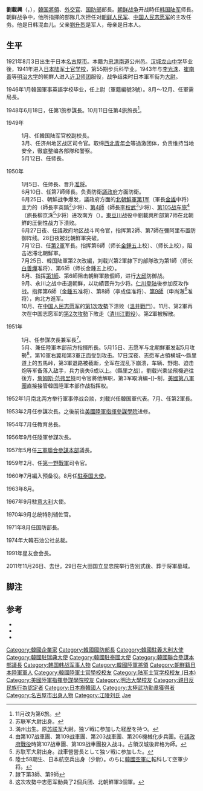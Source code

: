 {{Infobox Officeholder
|name          = 劉載興
|image         = 유재흥.png 
|office        = 
|vicepresident = 
|term_start    = 
|term_end      = 
|succeeding    = 
|predecessor   = 
|successor     = 
|office1       = 
|president1    = 
|term_start1   =
|term_end1     =
|predecessor1  = 
|successor1    = 
|birth_date    = {{birth date|1921|8|3}}
|birth_place   = {{JPN-EMP}}[[爱知县|爱知县]][[名古屋市|名古屋市]] 
|death_date    = {{death date and age|2011|11|26|1921|8|3}}
|death_place   = {{KOR}}[[首尔特別市|首尔特別市]] 
|nationality   = {{JPN-EMP}}（1921－1945）<br>{{KOR-US|short=yes}}（1945－1948）<br>{{ROK}}（1948－2011）
|party         = 
|spouse        = 
|alma_mater    = 
}}
'''劉載興'''（{{lang-ko|유재흥}}，{{bd|1921年|8月3日|2011年|11月26日|catIdx=Ryu}}），[[韓国|韓国]][[將領|將領]]、[[外交官|外交官]]、[[韓國國防部|国防部]]部長。[[朝鲜战争|朝鲜战争]]开战時任[[韩国陆军|韩国陆军]]{{Link-en|大韓民國第7步兵師|7th Infantry Division (South Korea)|第7師}}师長。朝鲜战争中，他所指揮的部隊几次担任对[[朝鲜人民军|朝鲜人民军]]、[[中国人民志愿军|中国人民志愿军]]的主攻任务。他是日韩混血儿。父亲[[劉升烈|劉升烈]]是军人，母亲是日本人。

== 生平 ==
1921年8月3日出生于日本[[名古屋市|名古屋市]]。本籍为[[忠清南道|忠清南道]]公州邑。[[汉城龙山中学|汉城龙山中学]]毕业後，1941年进入[[日本陆军士官学校|日本陆军士官学校]]，第55期步兵科毕业。1943年与[[李光洙|李光洙]]、[[崔南善|崔南善]]等[[明治大学|明治大学]]的朝鮮人进入[[近卫师团|近卫师团]]服役，战争结束时日本軍军衔为[[大尉|大尉]]。

1946年1月韓国軍事英語学校毕业，任上尉（軍籍編號3號）。8月～12月、任軍需局長。

1948年6月18日，任第1旅参謀長。10月11日任第4旅旅長<ref group="†">11月改为第6旅。</ref>。

1949年
:1月、任韓国陆军官校副校長。
:3月、任济州地区战区司令官。取缔[[西北青年会|西北青年会]]等過激团体，负责维持当地安全，徹底整编各部隊和警察。
:5月12日、任{{Link-en|大韓民國第6步兵師|6th Infantry Division (South Korea)|第6師}}师長。

1950年
:1月5日、任{{Link-en|大韓民國第2步兵師|2nd Infantry Division (South Korea)|第2師}}师長、晋升[[准将|准将]]。
:6月10日、任第7師师長。负责防衛[[議政府|議政府]]方面防衛。
:6月25日、朝鮮战争爆发，議政府方面的[[朝鲜人民军|北朝鮮軍]][[朝鮮人民軍第1軍|第1军]]（軍長[[金雄|金雄]]中将）主力的{{Link-en|朝鮮人民軍第3師|3rd Division (North Korea)|第3師}}（師長李英鎬<ref group="†">苏联军大尉出身。</ref>少将）、[[朝鮮人民軍第4師|第4師]]（師長[[李权武|李权武]]<ref group="†">満州出生。原[[蘇聯紅軍|苏联军]]大尉。独ソ戦に参加した経歴を持つ。</ref>少将）、[[朝鲜人民军陆军第105装甲师|第105战车旅]]<ref group="†">由第107战車團、第109战車團、第203战車團、第206機械化步兵團。在[[議政府戰役|議政府戰役]]時第107战車團、第109战車團投入战斗。占領汉城後昇格为師。</ref>（旅長柳京洙<ref group="†">苏联军大尉出身。战車營營長として独ソ戦に参加した。</ref>少将）进攻南方（{{Link-ja|国境会战 (朝鲜战争)|国境会戦 (朝鮮戦争)|国境会战}}）。[[东豆川市|東豆川]]战役中劉載興所部第7师在北朝鮮的圧倒性战力下溃败。
:6月27日夜、任議政府地区战斗司令官，指挥第2師、第7師在彌阿里布置防御阵线。28日夜被北朝鮮軍突破。
:7月12日、任[[大韓民國第2軍|第2軍]]军長。指挥第6師（师长[[金鍾五|金鍾五]]上校）、{{Link-en|大韓民國第8步兵師|8th Infantry Division (South Korea)|第8师}}（师长{{Link-ko|李成佳|이성가}}上校），阻击迟滞北朝鮮軍。
:7月25日、韓国陆軍第2次改編，刘载兴第2軍隷下的部隊改为第1師（师长[[白善燁|白善燁]]准将）、第6師（师长金鍾五上校）。
:8月、指挥[[大韓民國第1步兵師|第1師]]、第6師阻击朝鮮軍数個師，进行[[大邱广域市|大邱]]防御战。
:9月、永川之战中击退朝鮮{{Link-en|朝鮮人民軍第15師|15th Division (North Korea)|第15師}}，以功績晋升为少将。[[仁川登陆|仁川登陆]]後参加反攻作战。指挥第6師（[[金鍾五|金鍾五]]准将）、第8師（李成佳准将）、[[大韓民國第9步兵師|第9師]]（申尚澈<ref group="†">陸士58期生、日本航空兵出身（少尉）。のちに[[韓國空軍|韓國空軍]]に転科して空軍少将。</ref>准将），向北方進军。
:10月、在[[中国人民志愿军|中国人民志愿军]]的[[抗美援朝第一次戰役|第1次攻勢]]下溃败（[[溫井戰鬥|溫井戰鬥]]）。11月、第2軍再次在中国志愿军的[[抗美援朝第二次戰役|第2次攻勢]]下敗走（[[清川江戰役|清川江戰役]]）。第2軍被解散。

1951年
:1月、任参謀次長兼{{Link-en|大韓民國第3軍|III Corps (South Korea)|第3軍}}军長<ref group="†">隷下第3師、第9師</ref>。
:5月、兼任陸軍本部前方指揮所長。5月15日、志愿军与北朝鮮軍发起5月攻勢<ref group="†">这次攻勢中志愿军動員了2個兵团、北朝鮮軍3個軍。</ref>，第10軍右翼和第3軍正面受到攻击。17日深夜、志愿军占領横城～縣里道上的五馬峠，第3軍退路被截断，全军在混乱下崩溃，车辆、野炮、迫击炮等军备落入敌手，兵力丧失6成以上。（縣里之战）。劉载兴乘坐飛機逃往後方，[[詹姆斯·范弗里特|詹姆斯·范弗里特]]司令官將他解职，第3军取消编-{}-制，[[美國第八軍團|美國第八軍團]]直接接管韓国陸軍本部作战指挥权。

1952年1月南北两方举行軍事停战会談，刘载兴任韓国軍代表。7月、任第2軍長。

1953年2月任参謀次長。之後前往[[美國陸軍指揮參謀學院|美國陸軍指揮參謀學院]]进修。

1954年7月任教育总長。

1956年9月任陸軍参謀次長。

1957年5月任[[韓國聯合參謀本部|三軍聯合參謀本部]]議長。

1959年2月、任[[大韓民國第一野戰軍|第一野戰軍]]司令官。

1960年7月編入预备役。8月任[[大韓民國駐泰國大使館|駐泰国大使]]。

1963年8月{{Link-sv|大韓民國駐瑞典大使館|Sydkoreas ambassad i Stockholm|駐瑞典大使}}。

1967年9月駐[[意大利|意大利]]大使。

1970年9月总统特別辅佐官。

1971年8月任国防部長。

1974年大韓石油公社总裁。

1991年星友会会長。

2011年11月26日、去世。29日在大田国立显忠院举行告別式後、葬于将軍墓域。

== 脚注 ==
<div class="references-small">
{{Reflist}}
<references group="†" />
</div>

== 参考 ==
*{{citation|author =佐々木春隆 |title=朝鮮戦争/韓国篇 上巻 |year=1976 |publisher=[[原書房|原書房]] }}
*{{Cite news  | title =어느 ‘일본군 출신 장교’를 위한 한국군 합참장  | agency =  | date =2011-11-28  | url =http://www.hani.co.kr/arti/politics/defense/507560.html  | language =ko  | accessdate =2014-02-19  | archive-date =2014-04-29  | archive-url =https://web.archive.org/web/20140429233354/http://www.hani.co.kr/arti/politics/defense/507560.html  | dead-url =no  }}
*{{Cite news | title =ある‘日本軍出身将校’のための大韓民国合同参謀葬 | agency = | date =2011-11-29 | url =http://blog.livedoor.jp/hangyoreh/archives/1568684.html | language =ja | accessdate =2014-02-19 | archive-date =2014-04-29 | archive-url =https://web.archive.org/web/20140429222913/http://blog.livedoor.jp/hangyoreh/archives/1568684.html | dead-url =no }}

{{先代次代|第3代联合参谋本部議长|1957年5月18日-1959年2月26日|[[丁一权|丁一权]]|[[白善烨|白善烨]]}}
{{先代次代|首任韩国驻泰国大使|1960年8月-1963年8月|—|[[李東元|李東元]]}}
{{先代次代|第19任[[大韓民国国防部|国防部長]]|1971年8月25日-1973年12月3日|[[丁来赫|丁来赫]]|[[徐鐘喆|徐鐘喆]]}}

{{DEFAULTSORT:Ryu}}
[[Category:韓國企業家|Category:韓國企業家]]
[[Category:韓國國防部長|Category:韓國國防部長]]
[[Category:韓國駐義大利大使|Category:韓國駐義大利大使]]
[[Category:韓國駐瑞典大使|Category:韓國駐瑞典大使]]
[[Category:韓國駐泰國大使|Category:韓國駐泰國大使]]
[[Category:韓國聯合參謀本部議長|Category:韓國聯合參謀本部議長]]
[[Category:韩国韩战军事人物|Category:韩国韩战军事人物]]
[[Category:韓國陸軍將領|Category:韓國陸軍將領]]
[[Category:朝鮮籍日本陸軍軍人|Category:朝鮮籍日本陸軍軍人]]
[[Category:韓國陸軍士官學校校友|Category:韓國陸軍士官學校校友]]
[[Category:陆军士官学校校友_(日本)|Category:陆军士官学校校友 (日本)]]
[[Category:美國陸軍指揮參謀學院校友|Category:美國陸軍指揮參謀學院校友]]
[[Category:明治大學校友|Category:明治大學校友]]
[[Category:親日反民族行為認定者|Category:親日反民族行為認定者]]
[[Category:日本裔韓國人|Category:日本裔韓國人]]
[[Category:太極武功勳章獲得者|Category:太極武功勳章獲得者]]
[[Category:名古屋市出身人物|Category:名古屋市出身人物]]
[[Category:江陵刘氏|Category:江陵刘氏]]
[[Category:刘姓|Jae]]
